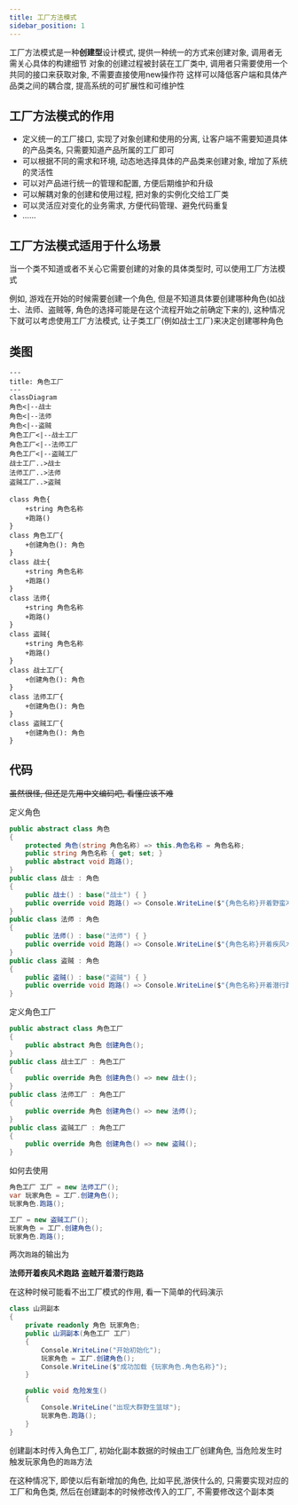 ```yaml
---
title: 工厂方法模式
sidebar_position: 1
---
```


工厂方法模式是一种**创建型**设计模式, 提供一种统一的方式来创建对象, 调用者无需关心具体的构建细节
对象的创建过程被封装在工厂类中, 调用者只需要使用一个共同的接口来获取对象, 不需要直接使用new操作符
这样可以降低客户端和具体产品类之间的耦合度, 提高系统的可扩展性和可维护性

## 工厂方法模式的作用

* 定义统一的工厂接口, 实现了对象创建和使用的分离, 让客户端不需要知道具体的产品类名, 只需要知道产品所属的工厂即可
* 可以根据不同的需求和环境, 动态地选择具体的产品类来创建对象, 增加了系统的灵活性
* 可以对产品进行统一的管理和配置, 方便后期维护和升级
* 可以解耦对象的创建和使用过程, 把对象的实例化交给工厂类
* 可以灵活应对变化的业务需求, 方便代码管理、避免代码重复
* ......

## 工厂方法模式适用于什么场景

当一个类不知道或者不关心它需要创建的对象的具体类型时, 可以使用工厂方法模式

例如, 游戏在开始的时候需要创建一个角色, 但是不知道具体要创建哪种角色(如战士、法师、盗贼等, 角色的选择可能是在这个流程开始之前确定下来的), 这种情况下就可以考虑使用工厂方法模式, 让子类工厂(例如战士工厂)来决定创建哪种角色

## 类图

```mermaid
---
title: 角色工厂
---
classDiagram
角色<|--战士
角色<|--法师
角色<|--盗贼
角色工厂<|--战士工厂
角色工厂<|--法师工厂
角色工厂<|--盗贼工厂
战士工厂..>战士
法师工厂..>法师
盗贼工厂..>盗贼

class 角色{
    +string 角色名称
    +跑路()
}
class 角色工厂{
    +创建角色(): 角色
}
class 战士{
    +string 角色名称
    +跑路()
}
class 法师{
    +string 角色名称
    +跑路()
}
class 盗贼{
    +string 角色名称
    +跑路()
}
class 战士工厂{
    +创建角色(): 角色
}
class 法师工厂{
    +创建角色(): 角色
}
class 盗贼工厂{
    +创建角色(): 角色
}
```

## 代码

~~虽然很怪, 但还是先用中文编码吧, 看懂应该不难~~

定义角色

```csharp
public abstract class 角色
{
    protected 角色(string 角色名称) => this.角色名称 = 角色名称;
    public string 角色名称 { get; set; }
    public abstract void 跑路();
}
public class 战士 : 角色
{
    public 战士() : base("战士") { }
    public override void 跑路() => Console.WriteLine($"{角色名称}开着野蛮冲锋跑路");
}
public class 法师 : 角色
{
    public 法师() : base("法师") { }
    public override void 跑路() => Console.WriteLine($"{角色名称}开着疾风术跑路");
}
public class 盗贼 : 角色
{
    public 盗贼() : base("盗贼") { }
    public override void 跑路() => Console.WriteLine($"{角色名称}开着潜行跑路");
}
```

定义角色工厂

```csharp
public abstract class 角色工厂
{
    public abstract 角色 创建角色();
}
public class 战士工厂 : 角色工厂
{
    public override 角色 创建角色() => new 战士();
}
public class 法师工厂 : 角色工厂
{
    public override 角色 创建角色() => new 法师();
}
public class 盗贼工厂 : 角色工厂
{
    public override 角色 创建角色() => new 盗贼();
}
```

如何去使用

```csharp
角色工厂 工厂 = new 法师工厂();
var 玩家角色 = 工厂.创建角色();
玩家角色.跑路();

工厂 = new 盗贼工厂();
玩家角色 = 工厂.创建角色();
玩家角色.跑路();
```
两次`跑路`的输出为

**法师开着疾风术跑路**
**盗贼开着潜行跑路**

在这种时候可能看不出工厂模式的作用, 看一下简单的代码演示

```csharp
class 山洞副本
{
    private readonly 角色 玩家角色;
    public 山洞副本(角色工厂 工厂)
    {
        Console.WriteLine("开始初始化");
        玩家角色 = 工厂.创建角色();
        Console.WriteLine($"成功加载 {玩家角色.角色名称}");
    }

    public void 危险发生()
    {
        Console.WriteLine("出现大群野生篮球");
        玩家角色.跑路();
    }
}
```

创建副本时传入角色工厂, 初始化副本数据的时候由工厂创建角色, 当危险发生时触发玩家角色的`跑路`方法

在这种情况下, 即使以后有新增加的角色, 比如平民,游侠什么的, 只需要实现对应的工厂和角色类, 然后在创建副本的时候修改传入的工厂, 不需要修改这个副本类

